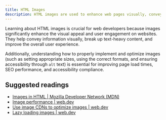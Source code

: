 ```yaml
---
title: HTML Images
description: HTML images are used to enhance web pages visually, convey information, and support content, enabling a more engaging and intuitive user experience.
---
```


Learning about HTML images is crucial for web developers because images significantly enhance the visual appeal and user engagement on websites. They help convey information visually, break up text-heavy content, and improve the overall user experience.

Additionally, understanding how to properly implement and optimize images (such as setting appropriate sizes, using the correct formats, and ensuring accessibility through `alt` text) is essential for improving page load times, SEO performance, and accessibility compliance.

## Suggested readings

- [Images in HTML | Mozilla Developer Network (MDN)](https://developer.mozilla.org/en-US/docs/Learn/HTML/Multimedia_and_embedding/Images_in_HTML)
- [Image performance | web.dev](https://web.dev/learn/performance/image-performance)
- [Use image CDNs to optimize images | web.dev](https://web.dev/articles/image-cdns)
- [Lazy loading images | web.dev](https://web.dev/articles/lazy-loading-images)
